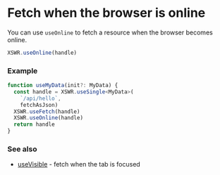 # Fetch when the browser is online

You can use `useOnline` to fetch a resource when the browser becomes online.

```typescript
XSWR.useOnline(handle) 
```

### Example

```typescript
function useMyData(init?: MyData) {
  const handle = XSWR.useSingle<MyData>(
    `/api/hello`, 
    fetchAsJson)
  XSWR.useFetch(handle)
  XSWR.useOnline(handle)
  return handle
}
```

### See also

- [useVisible](/features/use-visible) - fetch when the tab is focused